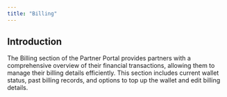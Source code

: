 ```yaml
---
title: "Billing"
---
```


## Introduction
The Billing section of the Partner Portal provides partners with a comprehensive overview of their financial transactions, allowing them to manage their billing details efficiently. This section includes current wallet status, past billing records, and options to top up the wallet and edit billing details. 